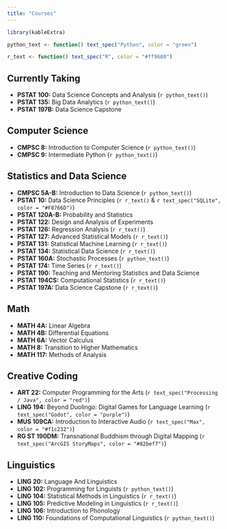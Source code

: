```yaml
---
title: "Courses"
---
```


```r
library(kableExtra)

python_text <- function() text_spec("Python", color = "green")

r_text <- function() text_spec("R", color = "#ff9600")
```

## Currently Taking

-   **PSTAT 100:** Data Science Concepts and Analysis (`r python_text()`)
-   **PSTAT 135:** Big Data Analytics (`r python_text()`)
-   **PSTAT 197B:** Data Science Capstone

## Computer Science

-   **CMPSC 8:** Introduction to Computer Science (`r python_text()`)
-   **CMPSC 9:** Intermediate Python (`r python_text()`)

## Statistics and Data Science

-   **CMPSC 5A-B:** Introduction to Data Science (`r python_text()`)
-   **PSTAT 10:** Data Science Principles (`r r_text()` & `r text_spec("SQLite", color = "#F8766D")`)
-   **PSTAT 120A-B:** Probability and Statistics
-   **PSTAT 122:** Design and Analysis of Experiments
-   **PSTAT 126:** Regression Analysis (`r r_text()`)
-   **PSTAT 127:** Advanced Statistical Models (`r r_text()`)
-   **PSTAT 131:** Statistical Machine Learning (`r r_text()`)
-   **PSTAT 134:** Statistical Data Science (`r r_text()`)
-   **PSTAT 160A:** Stochastic Processes (`r python_text()`)
-   **PSTAT 174:** Time Series (`r r_text()`)
-   **PSTAT 190:** Teaching and Mentoring Statistics and Data Science
-   **PSTAT 194CS:** Computational Statistics (`r r_text()`)
-   **PSTAT 197A:** Data Science Capstone (`r r_text()`)

## Math

-   **MATH 4A:** Linear Algebra
-   **MATH 4B:** Differential Equations
-   **MATH 6A:** Vector Calculus
-   **MATH 8:** Transition to Higher Mathematics
-   **MATH 117:** Methods of Analysis

## Creative Coding

-   **ART 22:** Computer Programming for the Arts (`r text_spec("Processing / Java", color = "red")`)
-   **LING 194:** Beyond Duolingo: Digital Games for Language Learning (`r text_spec("Godot", color = "purple")`)
-   **MUS 109CA:** Introduction to Interactive Audio (`r text_spec("Max", color = "#f1c232")`)
-   **RG ST 190DM:** Transnational Buddhism through Digital Mapping (`r text_spec("ArcGIS StoryMaps", color = "#82bef7")`)

## Linguistics

-   **LING 20:** Language And Linguistics
-   **LING 102:** Programming for Linguists (`r python_text()`)
-   **LING 104:** Statistical Methods in Linguistics (`r r_text()`)
-   **LING 105:** Predictive Modeling in Linguistics (`r r_text()`)
-   **LING 106:** Introduction to Phonology
-   **LING 110:** Foundations of Computational Linguistics (`r python_text()`)
